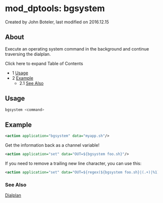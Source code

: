 
# mod_dptools: bgsystem 

 Created by  John Boteler, last modified on 2016.12.15

## About

Execute an operating system command in the background and continue traversing the dialplan. 

Click here to expand Table of Contents

* 1 [Usage](#-freeswitch--mod_dptools-bgsystem-)
* 2 [Example](#example)  
   * 2.1 [See Also](#see-also)

## Usage

```bash
bgsystem <command>
```

## Example

```xml
<action application="bgsystem" data="myapp.sh"/>
```

Get the information back as a channel variable!

```xml
<action application="set" data="OUT=${bgsystem foo.sh}"/>
```

If you need to remove a trailing new line character, you can use this:

```xml
<action application="set" data="OUT=${regex(${bgsystem foo.sh}|(.+)|%1)}"/>
```

### See Also

[Dialplan](../../Dialplan/index.mdx#0-about)


